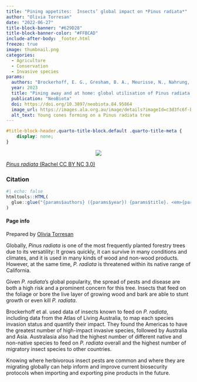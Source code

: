 ```yaml
---
title: "Pining appetites:  Insects’ global impact on *Pinus radiata*"
author: "Olivia Torresan"
date: "2022-06-27"
title-block-banner: "#629D28"
title-block-banner-color: "#FFBCAD"
include-after-body: _footer.html
freeze: true
image: thumbnail.png
categories:
  - Agriculture
  - Conservation
  - Invasive species
params:
  authors: "Brockerhoff, E. G., Gresham, B. A., Meurisse, N., Nahrung, H. F., Perret-Gentil, A., Pugh, A. R., Sopow, S. L., & Turner, R. M."
  year: 2023
  title: "Pining away and at home: global utilisation of Pinus radiata by native and non-native insects"
  publication: "NeoBiota"
  doi: https://doi.org/10.3897/neobiota.84.95864
  image_url: https://images.ala.org.au/image/details?imageId=c3d3fc6f-b884-4057-a1d6-02af4e5888c1
  alt_text: Young cones forming on a Pinus radiata tree
---
```


<!-- remove metadata section -->

```css
#title-block-header.quarto-title-block.default .quarto-title-meta {
    display: none;
}
```


<!-- Side panel -->

:::{.column-page}

:::{.paper-side-column}

<center>
:::{.col-image layout-ncol=1 style="margin-left: auto; margin-right: auto;"}
<!-- add image url -->
<img src="https://ala-images.s3.ap-southeast-2.amazonaws.com/store/1/c/8/8/c3d3fc6f-b884-4057-a1d6-02af4e5888c1/original" class="rounded"/></img>
:::
</center>

::: figure-caption
<!-- edit caption -->
[*Pinus radiata* (Rachel CC BY NC 3.0)](https://images.ala.org.au/image/details?imageId=c3d3fc6f-b884-4057-a1d6-02af4e5888c1)
:::

### Citation
```r
#| echo: false
htmltools::HTML(
  glue::glue("{params$authors} ({params$year}) {params$title}. <em>{params$publication}</em> <a href='{params$doi}' target='_blank'>{params$doi}</a>")
)
```


#### Page info
Prepared by 
[Olivia Torresan](https://labs.ala.org.au/people/Torresan_Olivia/)
:::


<!-- Main panel description -->

::: {.paper-main-column}
Globally, *Pinus radiata* is one of the most frequently planted forestry trees due to its versatility: It grows quickly, it can survive in many conditions and climates, and it is used in many kinds of wood and non-wood products.  However, at the same time, *P. radiata* is threatened within its native range of California. 

Given *P. radiata*’s global popularity, the spread of pests and disease are both a high risk and a prominent concern for this tree. Insects that feed on the foliage or bore the live layer of growing wood and bark are able to stunt growth or even kill *P. radiata*.

Brockerhoff et al. used data of insects known to feed on *P. radiata*, including data from the Atlas of Living Australia, to map each species invasion status and quantify their impact. They found the Americas to have the greatest number of high-impact invasive species, followed by Australia and Asia. Australasia also had the highest number of different native and non-native species to feed on *P. radiata* overall and the highest number of migratory insect species to other countries. 

Knowing where herbivorous insect pests are common and where they are migrating globally can help inform and improve current biosecurity protocols when importing and exporting pine products in the future. 
:::

:::

